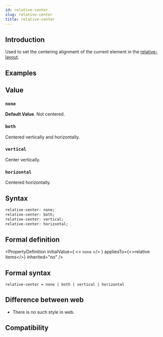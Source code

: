 ```yaml
---
id: relative-center
slug: relative-center
title: relative-center
---
```


## Introduction

Used to set the centering alignment of the current element in the [relative-layout](/guide/ui/layout/relative-layout.mdx).

## Examples


<Go
  example="css-api"
  defaultFile="src/relative-center/App.tsx"
  img="https://lf-lynx.tiktok-cdns.com/obj/lynx-artifacts-oss-sg/lynx-website/assets/doc/css/relative-center.png"
  defaultEntryFile="dist/relative-center.lynx.bundle"
  entry="src/relative-center"
/>

## Value

### `none`

**Default Value**. Not centered.

### `both`

Centered vertically and horizontally.

### `vertical`

Center vertically.

### `horizontal`

Centered horizontally.

## Syntax

```css
relative-center: none;
relative-center: both;
relative-center: vertical;
relative-center: horizontal;
```

## Formal definition


<PropertyDefinition
  initialValue={
    <>
      <code>none</code>
    </>
  }
  appliesTo={<>relative items</>}
  inherited="no"
/>

## Formal syntax

```
relative-center = none | both | vertical | horizontal
```

## Difference between web

- There is no such style in web.

## Compatibility


<LegacyCompatTable metadata="css/properties/relative-center" />
